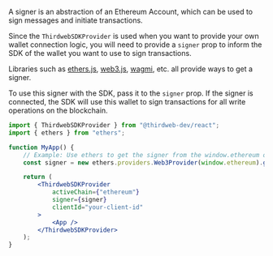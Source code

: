 A signer is an abstraction of an Ethereum Account,
which can be used to sign messages and initiate transactions.

Since the `ThirdwebSDKProvider` is used when you want to provide your own wallet connection logic,
you will need to provide a `signer` prop to inform the SDK of the wallet you want to use to sign transactions.

Libraries such as [ethers.js](https://docs.ethers.io/v5/), [web3.js](https://web3js.readthedocs.io/en/v1.5.2/), [wagmi](https://wagmi.sh), etc.
all provide ways to get a signer.

To use this signer with the SDK, pass it to the `signer` prop. If the signer is connected, the SDK will use this wallet
to sign transactions for all write operations on the blockchain.

```jsx
import { ThirdwebSDKProvider } from "@thirdweb-dev/react";
import { ethers } from "ethers";

function MyApp() {
	// Example: Use ethers to get the signer from the window.ethereum object
	const signer = new ethers.providers.Web3Provider(window.ethereum).getSigner();

	return (
		<ThirdwebSDKProvider
			activeChain={"ethereum"}
			signer={signer}
			clientId="your-client-id"
		>
			<App />
		</ThirdwebSDKProvider>
	);
}
```
